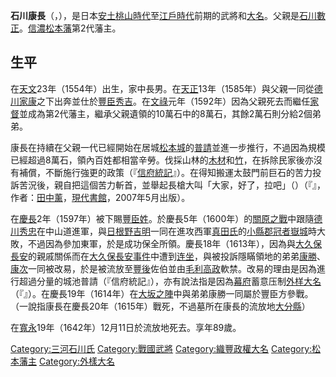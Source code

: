 {{unreferenced|time=2015-02-01T06:04:04+00:00}}
{{Infobox officeholder 
| name= 石川康長
| image= 
| caption=

| order=[[松本藩|松本藩]]藩主
| term_start=1592年
| term_end=1613年
| predecessor= [[石川數正|石川數正]]
| successor= [[小笠原秀政|小笠原秀政]]

| birth_date=1554年<br>（[[天文_(後奈良天皇)|天文]]23年）
| birth_place= 
| death_date={{death date and age|1643|1|30|1554}}<br>（[[寬永|寬永]]19年12月11日）
| death_place= 
| module  = {{日本武士|child=yes
|時代= [[安土桃山時代|安土桃山時代]]－[[江戶時代|江戶時代]]前期
|幼名= 三九郎
|改名= 
|别名= 三長
|諡号= 
|神号= 
|戒名= 
|洗禮名= 
|墓所= [[大分縣|大分縣]][[佐伯市|佐伯市]]城下東町的[[善教寺|善教寺]]
|朝廷官位= [[從五位下|從五位下]][[玄蕃頭|玄蕃頭]]、[[玄蕃允|玄蕃允]]、[[式部大輔|式部大輔]]
|幕府職位= 
|主君= [[德川家康|德川家康]]→[[豐臣秀吉|豐臣秀吉]]→[[豐臣秀賴|秀賴]]→[[德川家康|德川家康]]→[[德川秀忠|秀忠]]→[[豐臣秀賴|豐臣秀賴]]
|藩= [[信濃|信濃]][[松本藩|松本藩]]主
|氏族= [[石川氏|石川氏]]
|父=[[石川數正|石川數正]]
|母=[[內藤義清|內藤義清]]的女兒
|養父= 
|養母= 
|兄弟= [[石川康勝|康勝]]、[[石川康次|康次]]、[[石川定政|定政]]、[[石川政冷|政冷]]
|姐妹= 
|正室= 
|側室= 
|子= 
|女= [[大久保藤十郎|大久保藤十郎]]室
|養子= 
|養女= 
 }}
}}
'''石川康長'''（{{jpn|j=石川 康長|kana=いしかわ やすなが|rm=Ishikawa Yasunaga}}，{{bd|1554年||1643年|1月30日|}}），是日本[[安土桃山時代|安土桃山時代]]至[[江戶時代|江戶時代]]前期的武將和[[大名_(稱謂)|大名]]。父親是[[石川數正|石川數正]]。[[信濃|信濃]][[松本藩|松本藩]]第2代藩主。

== 生平 ==
在[[天文_(後奈良天皇)|天文]]23年（1554年）出生，家中長男。在[[天正_(日本)|天正]]13年（1585年）與父親一同從[[德川家康|德川家康]]之下出奔並仕於[[豐臣秀吉|豐臣秀吉]]。在[[文祿|文祿]]元年（1592年）因為父親死去而繼任[[家督|家督]]並成為第2代藩主，繼承父親遺領的10萬石中的8萬石，其餘2萬石則分給2個弟弟。

康長在持續在父親一代已經開始在居城[[松本城|松本城]]的[[普請|普請]]並進一步推行，不過因為規模已經超過8萬石，領內百姓都相當辛勞。伐採山林的[[木材|木材]]和[[竹|竹]]，在拆除民家後亦沒有補償，不斷施行強更的政策（『[[信府統記|信府統記]]』）。在得知搬運太鼓門前巨石的苦力投訴苦況後，親自把這個苦力斬首，並舉起長槍大叫「大家，好了，拉吧」（{{lang|ja|者どもさあ引け}}）（『{{lang|ja|シリーズ藩物語、松本藩}}』，作者：[[田中薰|田中薰]]，[[現代書館|現代書館]]，2007年5月出版）。

在[[慶長|慶長]]2年（1597年）被下賜[[豐臣氏|豐臣姓]]。於慶長5年（1600年）的[[關原之戰|關原之戰]]中跟隨[[德川秀忠|德川秀忠]]在中山道進軍，與[[日根野吉明|日根野吉明]]一同在進攻西軍[[真田氏|真田氏]]的[[小縣郡|小縣郡]][[冠者嶽城|冠者嶽城]]時大敗，不過因為參加東軍，於是成功保全所領。慶長18年（1613年），因為與[[大久保長安|大久保長安]]的親戚關係而在[[大久保長安事件|大久保長安事件]]中遭到[[连坐|连坐]]，與被投訴隱瞞領地的弟弟[[石川康勝|康勝]]、[[石川康次|康次]]一同被改易，於是被流放至[[豐後|豐後]]佐伯並由[[毛利高政|毛利高政]]軟禁。改易的理由是因為進行超過分量的城池普請（『信府統記』），亦有說法指是因為[[幕府|幕府]]蓄意压制[[外样大名|外样大名]]（『{{lang|ja|シリーズ藩物語、松本藩}}』）。在慶長19年（1614年）在[[大坂之陣|大坂之陣]]中與弟弟康勝一同屬於豐臣方參戰。（一說指康長在慶長20年（1615年）戰死，不過墓所在康長的流放地[[大分縣|大分縣]]）

在[[寬永|寬永]]19年（1642年）12月11日於流放地死去。享年89歲。

{{松本藩主|石川氏|第2代|1592年－1613年}}
[[Category:三河石川氏|Category:三河石川氏]]
[[Category:戰國武將|Category:戰國武將]]
[[Category:織豐政權大名|Category:織豐政權大名]]
[[Category:松本藩主|Category:松本藩主]]
[[Category:外樣大名|Category:外樣大名]]